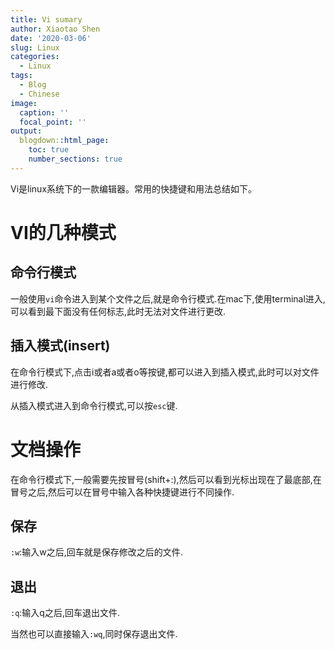 ```yaml
---
title: Vi sumary
author: Xiaotao Shen
date: '2020-03-06'
slug: Linux
categories:
  - Linux
tags:
  - Blog
  - Chinese
image:
  caption: ''
  focal_point: ''
output:
  blogdown::html_page:
    toc: true
    number_sections: true
---
```


Vi是linux系统下的一款编辑器。常用的快捷键和用法总结如下。

# VI的几种模式

## 命令行模式

一般使用`vi`命令进入到某个文件之后,就是命令行模式.在mac下,使用terminal进入,可以看到最下面没有任何标志,此时无法对文件进行更改.

## 插入模式(insert)

在命令行模式下,点击i或者a或者o等按键,都可以进入到插入模式,此时可以对文件进行修改.

从插入模式进入到命令行模式,可以按`esc`键.

# 文档操作

在命令行模式下,一般需要先按冒号(shift+:),然后可以看到光标出现在了最底部,在冒号之后,然后可以在冒号中输入各种快捷键进行不同操作.

## 保存

`:w`:输入w之后,回车就是保存修改之后的文件.

## 退出

`:q`:输入q之后,回车退出文件.

当然也可以直接输入`:wq`,同时保存退出文件.